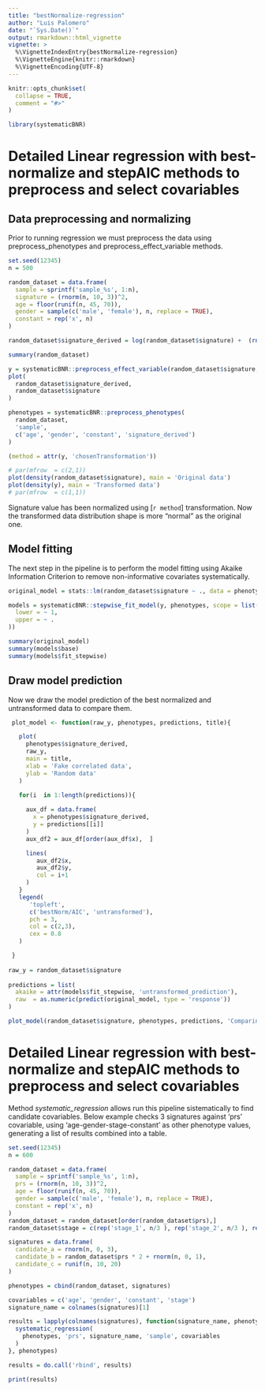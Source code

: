 ---
title: "bestNormalize-regression"
author: "Luis Palomero"
date: "`Sys.Date()`"
output: rmarkdown::html_vignette
vignette: >
  %\VignetteIndexEntry{bestNormalize-regression}
  %\VignetteEngine{knitr::rmarkdown}
  %\VignetteEncoding{UTF-8}
---

```{r, include = FALSE}
knitr::opts_chunk$set(
  collapse = TRUE,
  comment = "#>"
)
```

```{r setup}

library(systematicBNR)

```

# Detailed  Linear regression with best-normalize and stepAIC methods to preprocess and select covariables

## Data preprocessing and normalizing

Prior to running regression we must preprocess the data using preprocess_phenotypes and preprocess_effect_variable methods.

```{r load_and_preprocess_data}

set.seed(12345)
n = 500

random_dataset = data.frame(
  sample = sprintf('sample_%s', 1:n),
  signature = (rnorm(n, 10, 3))^2,
  age = floor(runif(n, 45, 70)),
  gender = sample(c('male', 'female'), n, replace = TRUE),
  constant = rep('x', n)
)

random_dataset$signature_derived = log(random_dataset$signature) +  (rnorm(n,0, .25))

summary(random_dataset)

y = systematicBNR::preprocess_effect_variable(random_dataset$signature, allow_orderNorm = FALSE)
plot(
  random_dataset$signature_derived,
  random_dataset$signature
)

phenotypes = systematicBNR::preprocess_phenotypes(
  random_dataset,
  'sample',
  c('age', 'gender', 'constant', 'signature_derived')
)

(method = attr(y, 'chosenTransformation'))

# par(mfrow  = c(2,1))
plot(density(random_dataset$signature), main = 'Original data')
plot(density(y), main = 'Transformed data')
# par(mfrow  = c(1,1))

``` 

Signature value has been normalized using [`r method`] transformation. Now the transformed data distribution shape is more "normal" as the original one.


## Model fitting

The next step in the pipeline is to perform the model fitting using Akaike Information Criterion to remove non-informative covariates systematically.

```{r model_fitting}

original_model = stats::lm(random_dataset$signature ~ ., data = phenotypes)

models = systematicBNR::stepwise_fit_model(y, phenotypes, scope = list(
  lower = ~ 1,
  upper = ~ .
))

summary(original_model)
summary(models$base)
summary(models$fit_stepwise)

```


## Draw model prediction

Now we draw the model prediction of the best normalized and untransformed data to compare them.

```{r draw_prediction}


 plot_model <- function(raw_y, phenotypes, predictions, title){

   plot(
     phenotypes$signature_derived,
     raw_y,
     main = title,
     xlab = 'Fake correlated data',
     ylab = 'Random data'
   )
   
   for(i  in 1:length(predictions)){

     aux_df = data.frame(
       x = phenotypes$signature_derived,
       y = predictions[[i]]
     )
     aux_df2 = aux_df[order(aux_df$x),  ]

     lines(
        aux_df2$x,
        aux_df2$y,
        col = i+1
     )
   }
   legend(
      'topleft',
      c('bestNorm/AIC', 'untransformed'),
      pch = 3,
      col = c(2,3),
      cex = 0.8
   )

 }  
 
raw_y = random_dataset$signature
 
predictions = list(
  akaike = attr(models$fit_stepwise, 'untransformed_prediction'),
  raw  = as.numeric(predict(original_model, type = 'response'))
)

plot_model(random_dataset$signature, phenotypes, predictions, 'Comparing base/transformed lm') 


```

# Detailed  Linear regression with best-normalize and stepAIC methods to preprocess and select covariables

Method *systematic_regression* allows run this pipeline sistematically to find candidate covariables.
Below example checks 3 signatures against 'prs' covariable, using 'age-gender-stage-constant' as other phenotype values, generating a list of results combined into a table.

```{r detailed_linerar_regressions}

set.seed(12345)
n = 600

random_dataset = data.frame(
  sample = sprintf('sample_%s', 1:n),
  prs = (rnorm(n, 10, 3))^2,
  age = floor(runif(n, 45, 70)),
  gender = sample(c('male', 'female'), n, replace = TRUE),
  constant = rep('x', n)
)
random_dataset = random_dataset[order(random_dataset$prs),]
random_dataset$stage = c(rep('stage_1', n/3 ), rep('stage_2', n/3 ), rep('stage_3', n/3 ))

signatures = data.frame(
  candidate_a = rnorm(n, 0, 3),
  candidate_b = random_dataset$prs * 2 + rnorm(n, 0, 1),
  candidate_c = runif(n, 10, 20)
)

phenotypes = cbind(random_dataset, signatures)

covariables = c('age', 'gender', 'constant', 'stage')
signature_name = colnames(signatures)[1]

results = lapply(colnames(signatures), function(signature_name, phenotypes){
  systematic_regression(
    phenotypes, 'prs', signature_name, 'sample', covariables
  )  
}, phenotypes)

results = do.call('rbind', results)

print(results)

``` 
